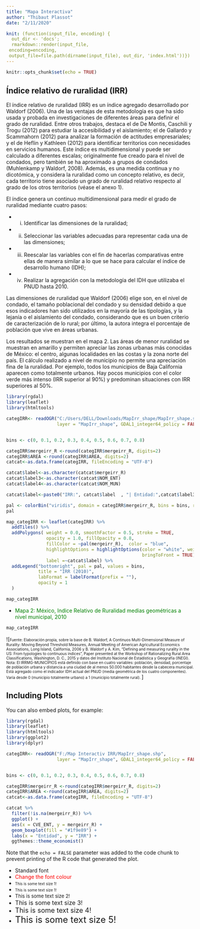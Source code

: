 ```yaml
---
title: "Mapa Interactiva"
author: "Thibaut Plassot"
date: "2/11/2020"

knit: (function(input_file, encoding) {
  out_dir <- 'docs';
  rmarkdown::render(input_file,
 encoding=encoding,
 output_file=file.path(dirname(input_file), out_dir, 'index.html'))})
---
```



```r
knitr::opts_chunk$set(echo = TRUE)
```
 
##  Índice relativo de ruralidad (IRR)
  
El índice relativo de ruralidad (IRR) es un índice agregado desarrollado por Waldorf (2006). Una de las ventajas de esta metodología es que ha sido usada y probada en investigaciones de diferentes áreas para definir el grado de ruralidad. Entre otros trabajos, destaca el de De Montis, Caschili y Trogu (2012) para estudiar la accesibilidad y el aislamiento; el de Gallardo y Scammahorn (2012) para analizar la formación de actitudes empresariales; y el de Heflin y Kathleen (2012) para identificar territorios con necesidades en servicios humanos. Este índice es multidimensional y puede ser calculado a diferentes escalas; originalmente fue creado para el nivel de condados, pero también se ha aproximado a grupos de condados (Muhlenkamp y Waldorf, 2008). Además, es una medida continua y no dicotómica, y considera la ruralidad como un concepto relativo, es decir, cada territorio tiene asociado un grado de ruralidad relativo respecto al grado de los otros territorios (véase el anexo 1).  



El índice genera un continuo multidimensional para medir el grado de ruralidad mediante cuatro pasos:

- i) Identificar las dimensiones de la ruralidad; 

- ii) Seleccionar las variables adecuadas para representar cada una de las dimensiones; 

- iii) Reescalar las variables con el fin de hacerlas comparativas entre ellas de manera similar a lo que se hace para calcular el índice de desarrollo humano (IDH);

- iv) Realizar la agregación con la metodología del IDH que utilizaba el PNUD hasta 2010. 

Las dimensiones de ruralidad que Waldorf (2006) elige son, en el nivel de condado, el tamaño poblacional del condado y su densidad debido a que esos indicadores han sido utilizados en la mayoría de las tipologías, y la lejanía o el aislamiento del condado, considerando que es un buen criterio de caracterización de lo rural; por último, la autora integra el porcentaje de población que vive en áreas urbanas.

Los resultados se muestran en el mapa 2. Las áreas de menor ruralidad se muestran en amarillo y permiten apreciar las zonas urbanas más conocidas de México: el centro, algunas localidades en las costas y la zona norte del país. El cálculo realizado a nivel de municipio no permite una apreciación fina de la ruralidad. Por ejemplo, todos los municipios de Baja California aparecen como totalmente urbanos. Hay pocos municipios con el color verde más intenso (IRR superior al 90%) y predominan situaciones con IRR superiores al 50%. 



```r

library(rgdal)
library(leaflet)
library(htmltools)

categIRR<- readOGR("C:/Users/DELL/Downloads/MapIrr_shape/MapIrr_shape.shp",
                   layer = "MapIrr_shape", GDAL1_integer64_policy = FALSE)


bins <- c(0, 0.1, 0.2, 0.3, 0.4, 0.5, 0.6, 0.7, 0.8)

categIRR$mergeirr_R <-round(categIRR$mergeirr_R, digits=2)
categIRR$AREA <-round(categIRR$AREA, digits=2)
catcat<-as.data.frame(categIRR, fileEncoding = "UTF-8")

catcat$label<-as.character(catcat$mergeirr_R)
catcat$label3<-as.character(catcat$NOM_ENT)
catcat$label4<-as.character(catcat$NOM_MUN)

catcat$label<-paste0("IRR:", catcat$label  , "| Entidad:",catcat$label3 , "| Municipio:",catcat$label4)

pal <- colorBin("viridis", domain = categIRR$mergeirr_R, bins = bins, reverse = TRUE)
pal

map_categIRR <- leaflet(categIRR) %>%
  addTiles() %>%
  addPolygons( weight = 0.0, smoothFactor = 0.5, stroke = TRUE, 
               opacity = 1.0, fillOpacity = 0.8,
               fillColor = ~pal(mergeirr_R),  color = "blue",
               highlightOptions = highlightOptions(color = "white", weight = 0.8,
                                                   bringToFront = TRUE),  
               label =~catcat$label) %>%
  addLegend("bottomright", pal = pal, values = bins,
            title = "IRR (2010)",
            labFormat = labelFormat(prefix = ""),
            opacity = 1
  )

map_categIRR


```

- <span style="color:green">Mapa 2: México, Indice Relativo de Ruralidad medias geométricas a nivel municipal, 2010 </span>

```r

map_categIRR

```

![<font size="1">Fuente: Elaboración propia, sobre la base de B. Waldorf, A Continuos Multi-Dimensional Measure of Rurality: Moving Beyond Threshold Measures, Annual Meeting of American Agricultural Economics Associations, Long Island, California, 2006 y B. Waldorf y A. Kim, "Defining and measuring rurality in the US: From typologies to continuous indices”, Paper presented at the Workshop of Rationalizing Rural Area Classifications, Washington, D. C., 2015 y datos del Instituto Nacional de Estadística y Geografía (INEGI). Nota: El IRRMG-MUNICIPIOS está definido con base en cuatro variables: población, densidad, porcentaje de población urbana y distancia a una ciudad de al menos 50.000 habitantes desde la cabecera municipal. Está agregado como el indicador IDH actual del PNUD (media geométrica de los cuatro componentes). Varía desde 0 (municipio totalmente urbano) a 1 (municipio totalmente rural). </font>] 

## Including Plots

You can also embed plots, for example:

```r
library(rgdal)
library(leaflet)
library(htmltools)
library(ggplot2)
library(dplyr)

categIRR<- readOGR("F:/Map Interactiv IRR/MapIrr_shape.shp",
                   layer = "MapIrr_shape", GDAL1_integer64_policy = FALSE)


bins <- c(0, 0.1, 0.2, 0.3, 0.4, 0.5, 0.6, 0.7, 0.8)

categIRR$mergeirr_R <-round(categIRR$mergeirr_R, digits=2)
categIRR$AREA <-round(categIRR$AREA, digits=2)
catcat<-as.data.frame(categIRR, fileEncoding = "UTF-8")

catcat %>%
  filter(!is.na(mergeirr_R)) %>%
  ggplot() +
  aes(x = CVE_ENT, y = mergeirr_R) +
  geom_boxplot(fill = "#1f9e89") +
  labs(x = "Entidad", y = "IRR") +
  ggthemes::theme_economist()


```

Note that the `echo = FALSE` parameter was added to the code chunk to prevent printing of the R code that generated the plot.

- Standard font
- <span style="color:red">Change the font colour</span>
- <font size="1">This is some text size 1!</font>
- <font size="1">This is some text size 1!</font>
- <font size="2">This is some text size 2!</font>
- <font size="3">This is some text size 3!</font>
- <font size="4">This is some text size 4!</font>
- <font size="5">This is some text size 5!</font>

